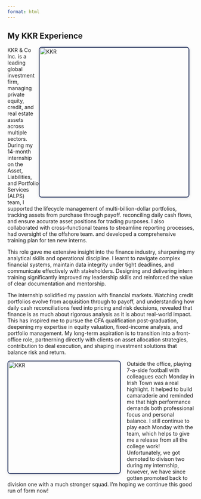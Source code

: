 ```yaml
---
format: html
---
```


<style>
  .float-left {
    float: left;
    width: 300px;
    margin: 0 1rem 1rem 0;
    object-fit: cover;

    border: 2px solid #2B3A67;
    border-radius: .5rem;
    box-shadow: 0 2px 8px rgba(0,0,0,0.1);
  }
  .float-right {
    float: right;
    width: 400px;
    margin: 0 1rem 1rem 0;
    object-fit: cover;

    border: 2px solid #2B3A67;
    border-radius: .5rem;
    box-shadow: 0 2px 8px rgba(0,0,0,0.1);
  }
  .clearfix::after {
    content: "";
    display: block;
    clear: both;
  }
</style>

## My KKR Experience
<img src="experience_images/kkr_out.jpg" alt="KKR" class="float-right"/>

KKR & Co Inc. is a leading global investment firm, managing private equity, credit, and real estate assets across multiple sectors. During my 14-month internship on the Asset, Liabilities, and Portfolio Services (ALPS) team, I supported the lifecycle management of multi-billion-dollar portfolios, tracking assets from purchase through payoff. reconciling daily cash flows, and ensure accurate asset positions for trading purposes. I also collaborated with cross-functional teams to streamline reporting processes, had oversight of the offshore team. and developed a comprehensive training plan for ten new interns.

This role gave me extensive insight into the finance industry, sharpening my analytical skills and operational discipline. I learnt to navigate complex financial systems, maintain data integrity under tight deadlines, and communicate effectively with stakeholders. Designing and delivering intern training significantly improved my leadership skills and reinforced the value of clear documentation and mentorship.

The internship solidified my passion with financial markets. Watching credit portfolios evolve from acquisition through to payoff, and understanding how daily cash reconciliations feed into pricing and risk decisions, revealed that finance is as much about rigorous analysis as it is about real-world impact. This has inspired me to pursue the CFA qualification post-graduation, deepening my expertise in equity valuation, fixed-income analysis, and portfolio management. My long-term aspiration is to transition into a front-office role, partnerning directly with clients on asset allocation strategies, contribution to deal execution, and shaping investment solutions that balance risk and return.

<img src="experience_images/kkr_experience.jpg" alt="KKR" class="float-left"/>

Outside the office, playing 7-a-side football with colleagues each Monday in Irish Town was a real highlight. It helped to build camaraderie and reminded me that high performance demands both professional focus and personal balance. I still continue to play each Monday with the team, which helps to give me a release from all the college work! Unfortunately, we got demoted to divison two during my internship, however, we have since gotten promoted back to division one with a much stronger squad. I'm hoping we continue this good run of form now!




